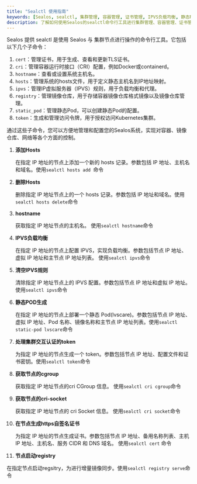 ```yaml
---
title: "Sealctl 使用指南"
keywords: [Sealos, sealctl, 集群管理, 容器管理, 证书管理, IPVS负载均衡, 静态Pod, Kubernetes, 镜像仓库, CRI配置]
description: 了解如何使用Sealos的sealctl命令行工具进行集群管理、容器管理、证书管理、IPVS负载均衡、静态Pod部署等操作，全面掌控Kubernetes集群。
---
```


Sealos 提供 sealctl 是使用 Sealos 与 集群节点进行操作的命令行工具。它包括以下几个子命令：

1. `cert`：管理证书，用于生成、查看和更新TLS证书。
2. `cri`：管理容器运行时接口（CRI）配置，例如Docker或containerd。
3. `hostname`：查看或设置系统主机名。
4. `hosts`：管理系统的hosts文件，用于定义静态主机名到IP地址映射。
5. `ipvs`：管理IP虚拟服务器（IPVS）规则，用于负载均衡和代理。
6. `registry`：管理镜像仓库，用于存储容器镜像仓库格式镜像以及镜像仓库管理。
7. `static_pod`：管理静态Pod，可以创建静态Pod的配置。
8. `token`：生成和管理访问令牌，用于授权访问Kubernetes集群。

通过这些子命令，您可以方便地管理和配置您的Sealos系统，实现对容器、镜像仓库、网络等各个方面的控制。





1. **添加Hosts**

   在指定 IP 地址的节点上添加一个新的 hosts 记录。参数包括 IP 地址、主机名和域名。使用`sealctl hosts add `命令

2. **删除Hosts**

   删除指定 IP 地址节点上的一个 hosts 记录。参数包括 IP 地址和域名。使用`sealctl hosts delete`命令

3. **hostname**

   获取指定 IP 地址节点的主机名。 使用`sealctl hostname`命令

4. **IPVS负载均衡**

   在指定 IP 地址的节点上配置 IPVS，实现负载均衡。参数包括节点 IP 地址、虚拟 IP 地址和主节点 IP 地址列表。 使用`sealctl ipvs`命令

5. **清空IPVS规则**

   清除指定 IP 地址节点上的 IPVS 配置。参数包括节点 IP 地址和虚拟 IP 地址。 使用`sealctl ipvs`命令

6. **静态POD生成**

   在指定 IP 地址的节点上部署一个静态 Pod(lvscare)。参数包括节点 IP 地址、虚拟 IP 地址、Pod 名称、镜像名称和主节点 IP 地址列表。使用`sealctl static-pod lvscare`命令

7. **处理集群交互认证的token**

   为指定 IP 地址的节点生成一个 token。参数包括节点 IP 地址、配置文件和证书密钥。使用`sealctl token`命令

8. **获取节点的cgroup**

   获取指定 IP 地址节点的cri  CGroup 信息。 使用`sealctl cri cgroup`命令

9. **获取节点的cri-socket**

   获取指定 IP 地址节点的 cri Socket 信息。 使用`sealctl cri socket`命令

10. **在节点生成https自签名证书**

    为指定 IP 地址的节点生成证书。参数包括节点 IP 地址、备用名称列表、主机 IP 地址、主机名、服务 CIDR 和 DNS 域名。 使用`sealctl cert` 命令

11. **节点启动registry**

​	   在指定节点启动regsitry，为进行增量镜像同步。使用`sealctl registry serve`命令

